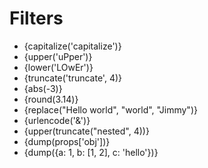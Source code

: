 # Filters

* {capitalize('capitalize')}
* {upper('uPper')}
* {lower('LOwEr')}
* {truncate('truncate', 4)}
* {abs(-3)}
* {round(3.14)}
* {replace("Hello world", "world", "Jimmy")}
* {urlencode('&')}
* {upper(truncate("nested", 4))}
* {dump(props['obj'])}
* {dump({a: 1, b: [1, 2], c: 'hello'})}
